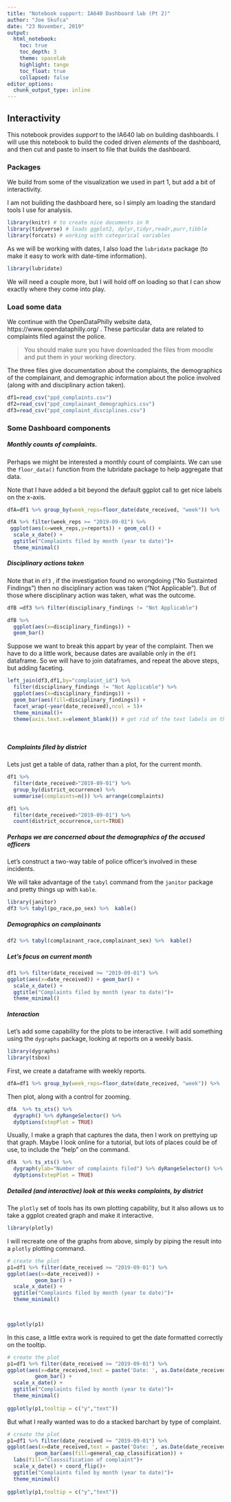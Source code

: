 ```yaml
---
title: "Notebook support: IA640 Dashboard lab (Pt 2)"
author: "Joe Skufca"
date: "23 November, 2019"
output: 
  html_notebook:
    toc: true
    toc_depth: 3
    theme: spacelab
    highlight: tango
    toc_float: true
    collapsed: false
editor_options: 
  chunk_output_type: inline
---
```

## Interactivity

This notebook provides *support* to the IA640 lab on building dashboards.  I will use this notebook to build the coded driven *elements* of the dashboard, and then cut and paste to insert to file that builds the dashboard.

### Packages

We build from some of the visualization we used in part 1, but add a bit of interactivity.



I am not building the dashboard here, so I simply am loading the standard tools I use for analysis.

```r
library(knitr) # to create nice documents in R
library(tidyverse) # loads ggplot2, dplyr,tidyr,readr,purr,tibble
library(forcats) # working with categorical variables
```

As we will be working with dates, I also load the `lubridate` package (to make it easy to work with date-time information).

```r
library(lubridate)
```


We will need a couple more, but I will hold off on loading so that I can show exactly where they come into play.

### Load some data

We continue with the OpenDataPhilly website data, https://www.opendataphilly.org/ .  These particular data are related to complaints filed against the police.

> You should make sure you have downloaded the files from moodle and put them in your working directory.

The three files give documentation about the complaints, the demographics of the complainant, and demographic information about the police involved (along with and disciplinary action taken).

```r
df1=read_csv("ppd_complaints.csv")
df2=read_csv("ppd_complainant_demographics.csv")
df3=read_csv("ppd_complaint_disciplines.csv")
```

### Some Dashboard components


##### Monthly counts of complaints.

Perhaps we might be interested a monthly count of complaints.   We can use the `floor_data()` function from the lubridate package to help aggregate that data.

Note that I have added a bit beyond the default ggplot call to get nice labels on the x-axis.

```r
dfA=df1 %>% group_by(week_reps=floor_date(date_received, "week")) %>%  summarise(reports=n()) 

dfA %>% filter(week_reps >= "2019-09-01") %>%
 ggplot(aes(x=week_reps,y=reports)) + geom_col() +
  scale_x_date() +
  ggtitle("Complaints filed by month (year to date)")+
  theme_minimal()
```

##### Disciplinary actions taken

Note that in `df3` , if the investigation found no wrongdoing ("No Sustainted Findings") then no disciplinary action was taken ("Not Applicable").  But of those where disciplinary action was taken, what was the outcome.  


```r
dfB =df3 %>% filter(disciplinary_findings != "Not Applicable")

dfB %>% 
  ggplot(aes(x=disciplinary_findings)) + 
  geom_bar() 
```

Suppose we want to break this appart by year of the complaint.  Then we have to do a little work, because dates are available only in the `df1` dataframe.  So we will have to join dataframes, and repeat the above steps, but adding faceting.

```r
left_join(df3,df1,by="complaint_id") %>% 
  filter(disciplinary_findings != "Not Applicable") %>%
  ggplot(aes(x=disciplinary_findings)) + 
  geom_bar(aes(fill=disciplinary_findings)) +
  facet_wrap(~year(date_received),ncol = 5)+
  theme_minimal()+
  theme(axis.text.x=element_blank()) # get rid of the text labels on the x axis

  
```

##### Complaints filed by district

Lets just get a table of data, rather than a plot, for the current month.


```r
df1 %>% 
  filter(date_received>"2019-09-01") %>%
  group_by(district_occurrence) %>%
  summarise(complaints=n()) %>% arrange(complaints)
```

```r
df1 %>% 
  filter(date_received>"2019-09-01") %>%
  count(district_occurrence,sort=TRUE) 
```

##### Perhaps we are concerned about the demographics of the accused officers

Let's construct a two-way table of police officer's involved in these incidents.

We will take advantage of the `tabyl` command from the `janitor` package and pretty things up with `kable`.

```r
library(janitor)
df3 %>% tabyl(po_race,po_sex) %>%  kable()
```

##### Demographics on complainants

```r
df2 %>% tabyl(complainant_race,complainant_sex) %>%  kable()
```

##### Let's focus on current month

```r


df1 %>% filter(date_received >= "2019-09-01") %>%
ggplot(aes(x=date_received)) + geom_bar() +
  scale_x_date() +
  ggtitle("Complaints filed by month (year to date)")+
  theme_minimal()
```

##### Interaction

Let's add some capability for the plots to be interactive.  I will add something using the `dygraphs` package, looking at reports on a weekly basis.



```r
library(dygraphs)
library(tsbox)
```

First, we create a dataframe with weekly reports.

```r
dfA=df1 %>% group_by(week_reps=floor_date(date_received, "week")) %>%  summarise(reports=n()) 
```

Then plot, along with a control for zooming.

```r
dfA  %>% ts_xts() %>% 
  dygraph() %>% dyRangeSelector() %>% 
  dyOptions(stepPlot = TRUE)
```

Usually, I make a graph that captures the data, then I work on prettying up that graph.  Maybe I look online for a tutorial, but lots of places could be of use, to include the "help" on the command.



```r
dfA  %>% ts_xts() %>% 
  dygraph(ylab="Number of complaints filed") %>% dyRangeSelector() %>% 
  dyOptions(stepPlot = TRUE)
```

##### Detailed (and interactive) look at this weeks complaints, by district

The `plotly` set of tools has its own plotting capability, but it also allows us to take a ggplot created graph and make it interactive.

```r
library(plotly)
```

I will recreate one of the graphs from above, simply by piping the result into a `plotly` plotting command.


```r
# create the plot
p1=df1 %>% filter(date_received >= "2019-09-01") %>%
ggplot(aes(x=date_received)) + 
         geom_bar() +
  scale_x_date() +
  ggtitle("Complaints filed by month (year to date)")+
  theme_minimal() 
  


ggplotly(p1)
```

In this case, a little extra work is required to get the date formatted correctly on the tooltip.

```r
# create the plot
p1=df1 %>% filter(date_received >= "2019-09-01") %>%
ggplot(aes(x=date_received,text = paste('Date: ', as.Date(date_received)))) + 
         geom_bar() +
  scale_x_date() +
  ggtitle("Complaints filed by month (year to date)")+
  theme_minimal() 
  
ggplotly(p1,tooltip = c("y","text"))
```

But what I really wanted was to do a stacked barchart by type of complaint.

```r
# create the plot
p1=df1 %>% filter(date_received >= "2019-09-01") %>%
ggplot(aes(x=date_received,text = paste('Date: ', as.Date(date_received)))) + 
         geom_bar(aes(fill=general_cap_classification)) + 
  labs(fill="Classsification of complaint")+
  scale_x_date() + coord_flip()+
  ggtitle("Complaints filed by month (year to date)")+
  theme_minimal() 
  
ggplotly(p1,tooltip = c("y","text"))
```
